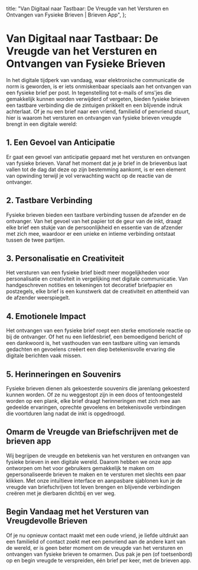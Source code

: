 
  title: "Van Digitaal naar Tastbaar: De Vreugde van het Versturen en Ontvangen van Fysieke Brieven | Brieven App",
};

# Van Digitaal naar Tastbaar: De Vreugde van het Versturen en Ontvangen van Fysieke Brieven

<MdxImage src="/blog/digital-tangible-joy-letters.jpg" alt="Van Digitaal naar Tastbaar: De Vreugde van het Versturen en Ontvangen van Fysieke Brieven" width={800} height={700} />

In het digitale tijdperk van vandaag, waar elektronische communicatie de norm is geworden, is er iets onmiskenbaar speciaals aan het ontvangen van een fysieke brief per post. In tegenstelling tot e-mails of sms'jes die gemakkelijk kunnen worden verwijderd of vergeten, bieden fysieke brieven een tastbare verbinding die de zintuigen prikkelt en een blijvende indruk achterlaat. Of je nu een brief naar een vriend, familielid of penvriend stuurt, hier is waarom het versturen en ontvangen van fysieke brieven vreugde brengt in een digitale wereld:

## 1. Een Gevoel van Anticipatie

Er gaat een gevoel van anticipatie gepaard met het versturen en ontvangen van fysieke brieven. Vanaf het moment dat je je brief in de brievenbus laat vallen tot de dag dat deze op zijn bestemming aankomt, is er een element van opwinding terwijl je vol verwachting wacht op de reactie van de ontvanger.

## 2. Tastbare Verbinding

Fysieke brieven bieden een tastbare verbinding tussen de afzender en de ontvanger. Van het gevoel van het papier tot de geur van de inkt, draagt elke brief een stukje van de persoonlijkheid en essentie van de afzender met zich mee, waardoor er een unieke en intieme verbinding ontstaat tussen de twee partijen.

## 3. Personalisatie en Creativiteit

Het versturen van een fysieke brief biedt meer mogelijkheden voor personalisatie en creativiteit in vergelijking met digitale communicatie. Van handgeschreven notities en tekeningen tot decoratief briefpapier en postzegels, elke brief is een kunstwerk dat de creativiteit en attentheid van de afzender weerspiegelt.

## 4. Emotionele Impact

Het ontvangen van een fysieke brief roept een sterke emotionele reactie op bij de ontvanger. Of het nu een liefdesbrief, een bemoedigend bericht of een dankwoord is, het vasthouden van een tastbare uiting van iemands gedachten en gevoelens creëert een diep betekenisvolle ervaring die digitale berichten vaak missen.

## 5. Herinneringen en Souvenirs

Fysieke brieven dienen als gekoesterde souvenirs die jarenlang gekoesterd kunnen worden. Of ze nu weggestopt zijn in een doos of tentoongesteld worden op een plank, elke brief draagt herinneringen met zich mee aan gedeelde ervaringen, oprechte gevoelens en betekenisvolle verbindingen die voortduren lang nadat de inkt is opgedroogd.

## Omarm de Vreugde van Briefschrijven met de brieven app

Wij begrijpen de vreugde en betekenis van het versturen en ontvangen van fysieke brieven in een digitale wereld. Daarom hebben we onze app ontworpen om het voor gebruikers gemakkelijk te maken om gepersonaliseerde brieven te maken en te versturen met slechts een paar klikken. Met onze intuïtieve interface en aanpasbare sjablonen kun je de vreugde van briefschrijven tot leven brengen en blijvende verbindingen creëren met je dierbaren dichtbij en ver weg.

## Begin Vandaag met het Versturen van Vreugdevolle Brieven

Of je nu opnieuw contact maakt met een oude vriend, je liefde uitdrukt aan een familielid of contact zoekt met een penvriend aan de andere kant van de wereld, er is geen beter moment om de vreugde van het versturen en ontvangen van fysieke brieven te omarmen. Dus pak je pen (of toetsenbord) op en begin vreugde te verspreiden, één brief per keer, met de brieven app.